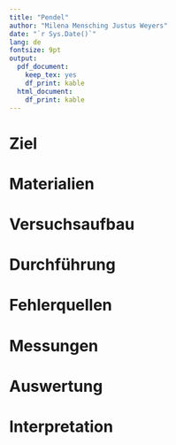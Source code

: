 ```yaml
---
title: "Pendel"
author: "Milena Mensching Justus Weyers"
date: "`r Sys.Date()`"
lang: de
fontsize: 9pt
output:
  pdf_document:
    keep_tex: yes
    df_print: kable
  html_document:
    df_print: kable
---
```


# Ziel

# Materialien

# Versuchsaufbau

# Durchführung

# Fehlerquellen

# Messungen

# Auswertung

# Interpretation